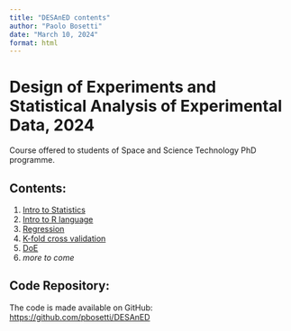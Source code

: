 ```yaml
---
title: "DESAnED contents"
author: "Paolo Bosetti"
date: "March 10, 2024"
format: html
---
```


# Design of Experiments and Statistical Analysis of Experimental Data, 2024

Course offered to students of Space and Science Technology PhD programme.

## Contents:

1. [Intro to Statistics](https://paolobosetti.quarto.pub/desaned-1)
2. [Intro to R language](https://paolobosetti.quarto.pub/desaned-2)
3. [Regression](https://paolobosetti.quarto.pub/desaned-3)
4. [K-fold cross validation](https://paolobosetti.quarto.pub/desaned-4)
5. [DoE](https://paolobosetti.quarto.pub/desaned-5)
3. *more to come*

## Code Repository:

The code is made available on GitHub: <https://github.com/pbosetti/DESAnED>
